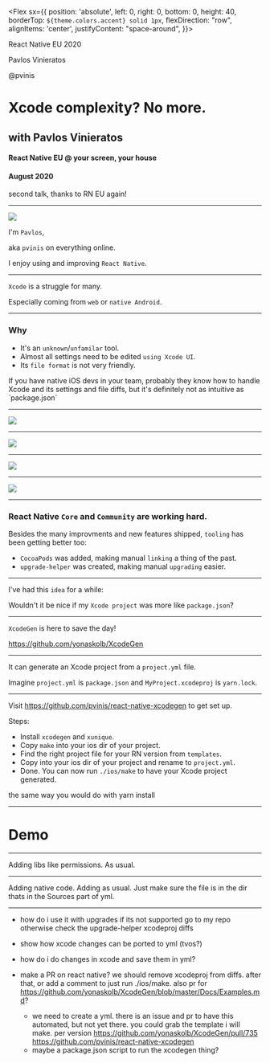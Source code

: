 




<Head>
	<link href="https://pvinis.github.io/iosevka-webfont/3.4.1/iosevka.css" rel="stylesheet" />
</Head>


<Footer>

<Flex sx={{
	position: 'absolute',
	left: 0,
	right: 0,
	bottom: 0,
	height: 40,
	borderTop: `${theme.colors.accent} solid 1px`,
	flexDirection: "row",
	alignItems: 'center',
	justifyContent: "space-around",
}}>

<Counter />

React Native EU 2020

Pavlos Vinieratos

@pvinis

</Flex>

</Footer>


# Xcode complexity? No more.

## with Pavlos Vinieratos

#### React Native EU @ your screen, your house

#### August 2020

<Notes>

second talk, thanks to RN EU again!

</Notes>

---

<Split>

<img src={myFace2} />

I'm `Pavlos`,

aka `pvinis` on everything online.

I enjoy using and improving `React Native`.

</Split>

---

`Xcode` is a struggle for many.

Especially coming from `web` or `native Android`.

---

### Why

- It's an `unknown`/`unfamilar` tool.
- Almost all settings need to be edited `using Xcode UI`.
- Its `file format` is not very friendly.

<Notes>
If you have native iOS devs in your team,
probably they know how to handle Xcode and its settings and file diffs,
but it's definitely not as intuitive as `package.json`
</Notes>

---

<AboveFooter>
	<img src={xcode1} />
</AboveFooter>

---

<AboveFooter>
	<img src={diff1} />
</AboveFooter>

---

<AboveFooter>
	<img src={diff2} />
</AboveFooter>

---

<AboveFooter>
	<img src={diff3} />
</AboveFooter>

---

### React Native `Core` and `Community` are working hard.

Besides the many improvments and new features shipped, `tooling` has been getting better too:
- `CocoaPods` was added, making manual `linking` a thing of the past.
- `upgrade-helper` was created, making manual `upgrading` easier.

---

I've had this `idea` for a while:

Wouldn't it be nice if my `Xcode project` was more like `package.json`?

---

`XcodeGen` is here to save the day!

https://github.com/yonaskolb/XcodeGen

---

It can generate an Xcode project from a `project.yml` file.

Imagine `project.yml` is `package.json` and `MyProject.xcodeproj` is `yarn.lock`.

---

Visit https://github.com/pvinis/react-native-xcodegen to get set up.

Steps:
- Install `xcodegen` and `xunique`.
- Copy `make` into your ios dir of your project.
- Find the right project file for your RN version from `templates`.
- Copy into your ios dir of your project and rename to `project.yml`.
- Done. You can now run `./ios/make` to have your Xcode project generated.

<Notes>
the same way you would do with yarn install
</Notes>

---

# Demo


---

Adding libs like permissions.
As usual.

---

Adding native code.
Adding as usual. Just make sure the file is in the dir thats in the Sources part of yml.


---


- how do i use it with upgrades if its not supported
go to my repo
otherwise check the upgrade-helper xcodeproj diffs




- show how xcode changes can be ported to yml (tvos?)
- how do i do changes in xcode and save them in yml?


- make a PR on react native? we should remove xcodeproj from diffs. after that, or add a comment to just run ./ios/make. also pr for https://github.com/yonaskolb/XcodeGen/blob/master/Docs/Examples.md?

  - we need to create a yml. there is an issue and pr to have this automated, but not yet there. you could grab the template i will make. per version
  https://github.com/yonaskolb/XcodeGen/pull/735
  https://github.com/pvinis/react-native-xcodegen
  - maybe a package.json script to run the xcodegen thing?
